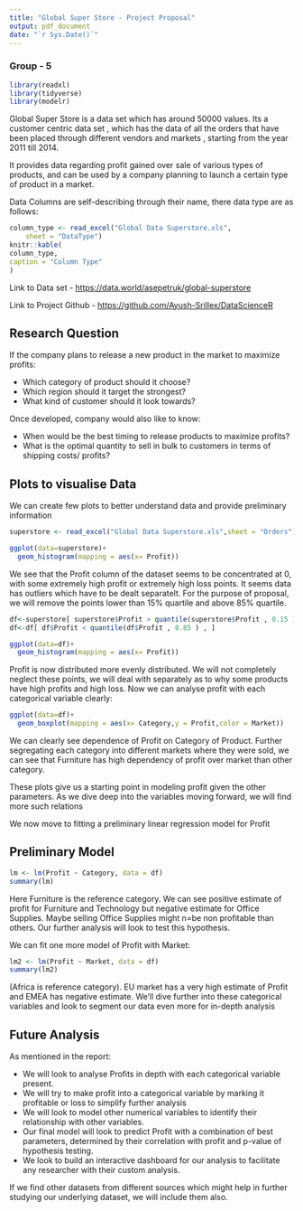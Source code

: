---
title: "Global Super Store - Project Proposal"
output: pdf_document
date: "`r Sys.Date()`"
---

### Group - 5

```{r Library Import, echo=FALSE, message=FALSE}
library(readxl)
library(tidyverse)
library(modelr)

```

Global Super Store is a data set which has around 50000 values. Its a customer centric data set , which has the data of all the orders that have been placed through different vendors and markets , starting from the year 2011 till 2014.

It provides data regarding profit gained over sale of various types of products, and can be used by a company planning to launch a certain type of product in a market.

Data Columns are self-describing through their name, there data type are as follows:
```{r Data Type, echo=FALSE}

column_type <- read_excel("Global Data Superstore.xls", 
    sheet = "DataType")
knitr::kable(
column_type,
caption = "Column Type"
)
```

Link to Data set - <https://data.world/asepetruk/global-superstore>

Link to Project Github - <https://github.com/Ayush-Srillex/DataScienceR>


## Research Question

If the company plans to release a new product in the market to maximize profits:

* Which category of product should it choose? 
* Which region should it target the strongest?
* What kind of customer should it look towards?

Once developed, company would also like to know:

* When would be the best timing to release products to maximize profits?
* What is the optimal quantity to sell in bulk to customers in terms of shipping costs/ profits?


## Plots to visualise Data

We can create few plots to better understand data and provide preliminary information

```{r plots}
superstore <- read_excel("Global Data Superstore.xls",sheet = "Orders")

ggplot(data=superstore)+
  geom_histogram(mapping = aes(x= Profit))
```
We see that the Profit column of the dataset seems to be concentrated at 0, with some extremely high profit or extremely high loss points. It seems data has outliers which have to be dealt separatelt. For the purpose of proposal, we will remove the points lower than 15% quartile and above 85% quartile. 


```{r plots2}
df<-superstore[ superstore$Profit > quantile(superstore$Profit , 0.15 ) , ]
df<-df[ df$Profit < quantile(df$Profit , 0.85 ) , ]

ggplot(data=df)+
  geom_histogram(mapping = aes(x= Profit))

```
Profit is now distributed more evenly distributed. We will not completely neglect these points, we will deal with separately as to why some products have high profits and high loss. Now we can analyse profit with each categorical variable clearly:

```{r plots3}
ggplot(data=df)+
  geom_boxplot(mapping = aes(x= Category,y = Profit,color = Market))

```
We can clearly see dependence of Profit on Category of Product. Further segregating each category into different markets where they were sold, we can see that Furniture has high dependency of profit over market than other category.

These plots give us a starting point in modeling profit given the other parameters. As we dive deep into the variables moving forward, we will find more such relations

We now move to fitting a preliminary linear regression model for Profit

## Preliminary Model

```{r prelimModel}
lm <- lm(Profit ~ Category, data = df)
summary(lm)
```
Here Furniture is the reference category. We can see positive estimate of profit for Furniture and Technology but negative estimate for Office Supplies. Maybe selling Office Supplies might n=be non profitable than others. Our further analysis will look to test this hypothesis.

We can fit one more model of Profit with Market:
```{r prelimModel 2}
lm2 <- lm(Profit ~ Market, data = df)
summary(lm2)
```
(Africa is reference category). EU market has a very high estimate of Profit and EMEA has negative estimate. We'll dive further into these categorical variables and look to segment our data even more for in-depth analysis

## Future Analysis

As mentioned in the report:

* We will look to analyse Profits in depth with each categorical variable present.
* We will try to make profit into a categorical variable by marking it profitable or loss to simplify further analysis 
* We will look to model other numerical variables to identify their relationship with other variables.
* Our final model will look to predict Profit with a combination of best parameters, determined by their correlation with profit and p-value of hypothesis testing.
* We look to build an interactive dashboard for our analysis to facilitate any researcher with their custom analysis.

If we find other datasets from different sources which might help in further studying our underlying dataset, we will include them also.

